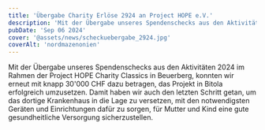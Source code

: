 ```yaml
---
title: 'Übergabe Charity Erlöse 2924 an Project HOPE e.V.'
description: 'Mit der Übergabe unseres Spendenschecks aus den Aktivitäten 2024 im Rahmen der Project HOPE Charity Classics in Beuerberg, konnten wir erneut mit knapp 30'000 CHF dazu betragen, das Projekt in Bitola erfolgreich umzusetzen'
pubDate: 'Sep 06 2024'
cover: '@assets/news/scheckuebergabe_2924.jpg'
coverAlt: 'nordmazenonien'
---
```


Mit der Übergabe unseres Spendenschecks aus den Aktivitäten 2024 im Rahmen der Project HOPE Charity Classics in Beuerberg, konnten wir erneut mit knapp 30'000 CHF dazu betragen, das Projekt in Bitola erfolgreich umzusetzen. Damit haben wir auch den letzten Schritt getan, um das dortige Krankenhaus in die Lage zu versetzen, mit den notwendigsten Geräten und Einrichtungen dafür zu sorgen, für Mutter und Kind eine gute gesundheitliche Versorgung sicherzustellen. 

>
